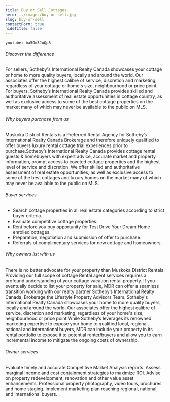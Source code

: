 ```yaml
---
title: Buy or Sell Cottages
hero: ../images/buy-or-sell.jpg
slug: buy-or-sell
contactForm: true
hideTitle: false
---
```




`youtube: ba5Om3JoQp8`

###### Discover the difference

For sellers, Sotheby's International Realty Canada showcases your cottage or home to more quality buyers, locally and around the world. Our associates offer the highest calibre of service, discretion and marketing, regardless of your cottage or home's size, neighbourhood or price point. For buyers, Sotheby’s International Realty Canada provides skilled and authoritative assessment of real estate opportunities in cottage country, as well as exclusive access to some of the best cottage properties on the market many of which may never be available to the public on MLS.

###### Why buyers purchase from us

Muskoka District Rentals is a Preferred Rental Agency for Sotheby’s International Realty Canada Brokerage and therefore uniquely qualified to offer buyers luxury rental
cottage trial experiences prior to purchase.Sotheby’s International Realty Canada provides cottage rental guests & homebuyers with expert advice, accurate market and
property information, prompt access to coveted cottage properties and the highest level of service and discretion. We offer skilled and authoritative assessment of real
estate opportunities, as well as exclusive access to some of the best cottages and luxury homes on the market many of which may never be available to the public on MLS.

###### Buyer services

- Search cottage properties in all real estate categories according to strict buyer criteria.
- Evaluate competitive cottage properties.
- Rent before you buy opportunity for Test Drive Your Dream Home enrolled cottages.
- Preparation, negotiation and submission of offer to purchase.
- Referrals of complimentary services for new cottage and homeowners.

###### Why owners list with us

There is no better advocate for your property than Muskoka District Rentals. Providing our full scope of cottage Rental agent services requires a profound understanding of
your cottage vacation rental property. If you eventually decide to list your property for sale, MDR can offer a seamless transition working with our realty partner Sotheby’s
International Realty Canada, Brokerage the Lifestyle Property Advisors Team. Sotheby's International Realty Canada showcases your home to more quality buyers, locally
and around the world. Our associates offer the highest calibre of service, discretion and marketing, regardless of your home's size, neighbourhood or price point.While
Sotheby’s leverages its renowned marketing expertise to expose your home to qualified local, regional, national and international buyers, MDR can include your property in
its rental portfolio to expose it to potential renter/buyers and allow you to earn incremental income to mitigate the ongoing costs of ownership.

###### Owner services

Evaluate timely and accurate Competitive Market Analysis reports.
Assess marginal Income and cost containment strategies to maximize ROI.
Advise on property redevelopment, renovation and other value asset enhancements.
Professional property photography, video tours, brochures and home staging.
Implement marketing plan reaching regional, national and international buyers.



<ContactUs />

